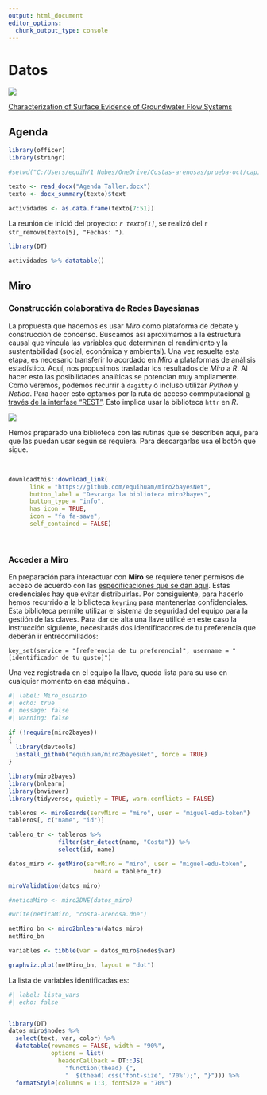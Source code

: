 ```yaml
---
output: html_document
editor_options: 
  chunk_output_type: console
---
```


# Datos

![](images/fisiografía.png)

[Characterization of Surface Evidence of Groundwater Flow Systems](https://www.mdpi.com/2073-4441/12/9/2459)

## Agenda

```r
library(officer)
library(stringr)

#setwd("C:/Users/equih/1 Nubes/OneDrive/Costas-arenosas/prueba-oct/capitulos")

texto <- read_docx("Agenda Taller.docx")
texto <- docx_summary(texto)$text

actividades <- as.data.frame(texto[7:51])
```

La reunión de inició del proyecto: *`r texto[1]`*, se realizó del `r str_remove(texto[5], "Fechas: ")`.

```r
library(DT)

actividades %>% datatable()
```


## Miro

### Construcción colaborativa de Redes Bayesianas

::: {layout-ncol="2"}
La propuesta que hacemos es usar *Miro* como plataforma de debate y construcción de concenso. Buscamos así aproximarnos a la estructura causal que vincula las variables que determinan el rendimiento y la sustentabilidad (social, económica y ambiental). Una vez resuelta esta etapa, es necesario transferir lo acordado en *Miro* a plataformas de análisis estadístico. Aquí, nos propusimos trasladar los resultados de *Miro* a *R*. Al hacer esto las posibilidades analíticas se potencian muy ampliamente. Como veremos, podemos recurrir a `dagitty` o incluso utilizar *Python* y *Netica*. Para hacer esto optamos por la ruta de acceso commputacional [a través de la interfase "REST"](https://developers.miro.com/reference). Esto implica usar la biblioteca `httr` en *R*.

![](Images/colaboración.png)
:::

Hemos preparado una biblioteca con las rutinas que se describen aquí, para que las puedan usar según se requiera. Para descargarlas usa el botón que sigue.

\

```r

downloadthis::download_link(
      link = "https://github.com/equihuam/miro2bayesNet",
      button_label = "Descarga la biblioteca miro2bayes",
      button_type = "info",
      has_icon = TRUE,
      icon = "fa fa-save",
      self_contained = FALSE)

```

\

### Acceder a **Miro**

En preparación para interactuar con **Miro** se requiere tener permisos de acceso de acuerdo con las [especificaciones que se dan aquí](https://developers.miro.com/reference/scopes). Estas credenciales hay que evitar distribuirlas. Por consiguiente, para hacerlo hemos recurrido a la biblioteca `keyring` para mantenerlas confidenciales. Esta biblioteca permite utilizar el sistema de seguridad del equipo para la gestión de las claves. Para dar de alta una llave utilicé en este caso la instrucción siguiente, necesitarás dos identificadores de tu preferencia que deberán ir entrecomillados:

`key_set(service = "[referencia de tu preferencia]", username = "[identificador de tu gusto]")`

Una vez registrada en el equipo la llave, queda lista para su uso en cualquier momento en esa máquina .


```r
#| label: Miro_usuario
#| echo: true
#| message: false
#| warning: false

if (!require(miro2bayes))
{
  library(devtools)
  install_github("equihuam/miro2bayesNet", force = TRUE)
}

library(miro2bayes)
library(bnlearn)
library(bnviewer)
library(tidyverse, quietly = TRUE, warn.conflicts = FALSE)

tableros <- miroBoards(servMiro = "miro", user = "miguel-edu-token")
tableros[, c("name", "id")]

tablero_tr <- tableros %>%
              filter(str_detect(name, "Costa")) %>%
              select(id, name)

datos_miro <- getMiro(servMiro = "miro", user = "miguel-edu-token",
                        board = tablero_tr)

miroValidation(datos_miro)

#neticaMiro <- miro2DNE(datos_miro)

#write(neticaMiro, "costa-arenosa.dne")

netMiro_bn <- miro2bnlearn(datos_miro)
netMiro_bn

variables <- tibble(var = datos_miro$nodes$var)

graphviz.plot(netMiro_bn, layout = "dot")

```

La lista de variables identificadas es:

```r
#| label: lista_vars
#| echo: false


library(DT)
datos_miro$nodes %>% 
  select(text, var, color) %>% 
  datatable(rownames = FALSE, width = "90%",
            options = list(
              headerCallback = DT::JS(
                "function(thead) {",
                "  $(thead).css('font-size', '70%');", "}"))) %>% 
  formatStyle(columns = 1:3, fontSize = "70%")

```

